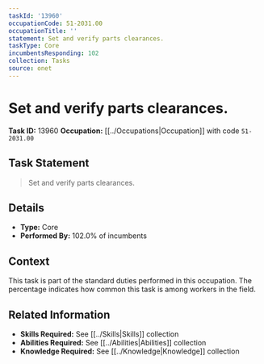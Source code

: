 ```yaml
---
taskId: '13960'
occupationCode: 51-2031.00
occupationTitle: ''
statement: Set and verify parts clearances.
taskType: Core
incumbentsResponding: 102
collection: Tasks
source: onet
---
```

# Set and verify parts clearances.

**Task ID:** 13960
**Occupation:** [[../Occupations|Occupation]] with code `51-2031.00`

## Task Statement

> Set and verify parts clearances.

## Details

- **Type:** Core
- **Performed By:** 102.0% of incumbents

## Context

This task is part of the standard duties performed in this occupation. The percentage indicates how common this task is among workers in the field.

## Related Information

- **Skills Required:** See [[../Skills|Skills]] collection
- **Abilities Required:** See [[../Abilities|Abilities]] collection
- **Knowledge Required:** See [[../Knowledge|Knowledge]] collection
